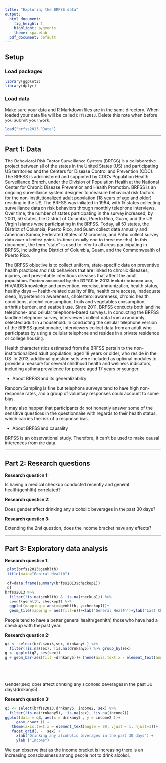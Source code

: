 ---
title: "Exploring the BRFSS data"
output:
  html_document:
    fig_height: 4
    highlight: pygments
    theme: spacelab
  pdf_document: default
---

## Setup

### Load packages

```{r load-packages, message = FALSE}
library(ggplot2)
library(dplyr)
```

### Load data

Make sure your data and R Markdown files are in the same directory. When loaded
your data file will be called `brfss2013`. Delete this note when before you submit 
your work. 

```{r load-data}
load("brfss2013.RData")

```



* * *

## Part 1: Data

The Behavioral Risk Factor Surveillance System (BRFSS) is a collaborative project between all of the states in the United States (US) and participating US territories and the Centers for Disease Control and Prevention (CDC). The BRFSS is administered and supported by CDC’s Population Health Surveillance Branch, under the Division of Population Health at the National Center for Chronic Disease Prevention and Health Promotion. BRFSS is an ongoing surveillance system designed to measure behavioral risk factors for the non-institutionalized adult population (18 years of age and older) residing in the US. The BRFSS was initiated in 1984, with 15 states collecting surveillance data on risk behaviors through monthly telephone interviews. Over time, the number of states participating in the survey increased; by 2001, 50 states, the District of Columbia, Puerto Rico, Guam, and the US Virgin Islands were participating in the BRFSS. Today, all 50 states, the District of Columbia, Puerto Rico, and Guam collect data annually and American Samoa, Federated States of Micronesia, and Palau collect survey data over a limited point- in-time (usually one to three months). In this document, the term “state” is used to refer to all areas participating in BRFSS, including the District of Columbia, Guam, and the Commonwealth of Puerto Rico.

The BRFSS objective is to collect uniform, state-specific data on preventive health practices and risk behaviors that are linked to chronic diseases, injuries, and preventable infectious diseases that affect the adult population. Factors assessed by the BRFSS in 2013 include tobacco use, HIV/AIDS knowledge and prevention, exercise, immunization, health status, healthy days — health-related quality of life, health care access, inadequate sleep, hypertension awareness, cholesterol awareness, chronic health conditions, alcohol consumption, fruits and vegetables consumption, arthritis burden, and seatbelt use. Since 2011, BRFSS conducts both landline telephone- and cellular telephone-based surveys. In conducting the BRFSS landline telephone survey, interviewers collect data from a randomly selected adult in a household. In conducting the cellular telephone version of the BRFSS questionnaire, interviewers collect data from an adult who participates by using a cellular telephone and resides in a private residence or college housing.

Health characteristics estimated from the BRFSS pertain to the non-institutionalized adult population, aged 18 years or older, who reside in the US. In 2013, additional question sets were included as optional modules to provide a measure for several childhood health and wellness indicators, including asthma prevalence for people aged 17 years or younger.

- About BRFSS and its generalizability

Random Sampling is fine but telephone surveys tend to have high non-response rates, and a group of voluntary responses could account to some bias.

It may also happen that participants do not honestly answer some of the sensitive questions in the questionnaire with regards to their health status, which carries the risk of a response bias.

- About BRFSS and causality

BRFSS is an observational study. Therefore, it can’t be used to make causal inferences from the data.

* * *

## Part 2: Research questions

**Research question 1:**

Is having a medical checkup conducted recently and general health(genhlth) correlated?

**Research question 2:**

Does gender affect drinking any alcoholic beverages in the past 30 days?

**Research question 3:**

Extending the 2nd question, does the income bracket have any effects?

* * *

## Part 3: Exploratory data analysis


**Research question 1:**

```{r}
 plot(brfss2013$genhlth)
 title(main="General Health")
 
 df=data.frame(summary(brfss2013$checkup1))
 df
brfss2013 %>%
  filter(!is.na(genhlth) & !is.na(checkup1)) %>%
  count(genhlth, checkup1) %>%
  ggplot(mapping = aes(x=genhlth, y=checkup1))+
  geom_tile(mapping = aes(fill=n))+xlab("General Health")+ylab("Last Checkup")

```

People tend to have a better general health(genhlth) those who have had a checkup with the past year.


**Research question 2:**

```{r}
q2 <- select(brfss2013,sex, drnkany5 ) %>%
  filter(!is.na(sex), !is.na(drnkany5)) %>% group_by(sex)
g <- ggplot(q2, aes(sex))
g + geom_bar(aes(fill =drnkany5))+ theme(axis.text.x = element_text(angle = 90, vjust = 1, hjust=1))






```

Gender(sex) does affect drinking any alcoholic beverages in the past 30 days(drnkany5).

**Research question 3:**

```{r}
q3 <- select(brfss2013,drnkany5, income2, sex) %>% 
  filter(!is.na(drnkany5), !is.na(sex), !is.na(income2))
ggplot(data = q3, aes(x = drnkany5 , y = income2 ))+
     geom_count () +
   theme(axis.text.x = element_text(angle = 90, vjust = 1, hjust=1))+
   facet_grid(. ~  sex) +
     xlab("Drinking any alcoholic beverages in the past 30 days") +
     ylab ("Income")
```

We can observe that as the income bracket is increasing there is an increasing consciousness among people not to drink alcohol.

